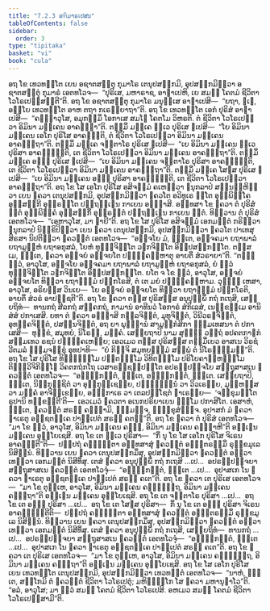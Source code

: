 ```yaml
---
title: "7.2.3 ອຠິມາຣເປສນ"
tableOfContents: false
sidebar:
  order: 3
type: "tipitaka"
basket: "vi"
book: "cula"
---
```



<DynamicBreadcrumb />

<Division number="340" book="cula">

<Paragraph number="1538" book="cula">
ອຖ ໂຂ ເທວທຕ຺ໂຕ ເຍນ ອຊາຕສຕ຺ຕຸ ກຸມາໂຣ ເຕນຸປສງ຺ກມິ, ອຸປສງ຺ກມິຕ຺ວາ ອຊາຕສຕ຺ຕຸໍ ກຸມາຣໍ ເອຕທໂວຈ—  “ປຸຣິເສ, ມຫາຣາຊ, ອາຓາເປຫິ, ເຍ ສມຓໍ ໂຄຕມໍ ຊີວິຕາ ໂວໂຣເປສ຺ສນ຺ຕີ”ຕິ. ອຖ ໂຂ ອຊາຕສຕ຺ຕຸ ກຸມາໂຣ ມນຸສ຺ເສ ອາຓາເປສິ—  “ຍຖາ, ຠເຓ, ອຍ຺ໂຍ ເທວທຕ຺ໂຕ ອາຫ ຕຖາ ກເຣຍ຺ຍາຖາ”ຕິ. ອຖ ໂຂ ເທວທຕ຺ໂຕ ເອກໍ ປຸຣິສໍ ອາຓາເປສິ—  “ຄຈ຺ຉາວຸໂສ, ອມຸກສ຺ມິໍ ໂອກາເສ ສມໂຓ ໂຄຕໂມ ວິຫຣຕິ. ຕໍ ຊີວິຕາ ໂວໂຣເປຕ຺ວາ ອິມິນາ ມຄ຺ເຄນ ອາຄຈ຺ຉາ”ຕິ. ຕສ຺ມິໍ ມຄ຺ເຄ ທ຺ເວ ປຸຣິເສ ຐເປສິ—  “ໂຍ ອິມິນາ ມຄ຺ເຄນ ເອໂກ ປຸຣິໂສ ອາຄຈ຺ຉຕິ, ຕໍ ຊີວິຕາ ໂວໂຣເປຕ຺ວາ ອິມິນາ ມຄ຺ເຄນ ອາຄຈ຺ຉຖາ”ຕິ. ຕສ຺ມິໍ ມຄ຺ເຄ ຈຕ຺ຕາໂຣ ປຸຣິເສ ຐເປສິ—  “ເຍ ອິມິນາ ມຄ຺ເຄນ ທ຺ເວ ປຸຣິສາ ອາຄຈ຺ຉນ຺ຕິ, ເຕ ຊີວິຕາ ໂວໂຣເປຕ຺ວາ ອິມິນາ ມຄ຺ເຄນ ອາຄຈ຺ຉຖາ”ຕິ. ຕສ຺ມິໍ ມຄ຺ເຄ ອຏ຺ຐ ປຸຣິເສ ຐເປສິ—  “ເຍ ອິມິນາ ມຄ຺ເຄນ ຈຕ຺ຕາໂຣ ປຸຣິສາ ອາຄຈ຺ຉນ຺ຕິ, ເຕ ຊີວິຕາ ໂວໂຣເປຕ຺ວາ ອິມິນາ ມຄ຺ເຄນ ອາຄຈ຺ຉຖາ”ຕິ. ຕສ຺ມິໍ ມຄ຺ເຄ ໂສຬສ ປຸຣິເສ ຐເປສິ—  “ເຍ ອິມິນາ ມຄ຺ເຄນ ອຏ຺ຐ ປຸຣິສາ ອາຄຈ຺ຉນ຺ຕິ, ເຕ ຊີວິຕາ ໂວໂຣເປຕ຺ວາ ອາຄຈ຺ຉຖາ”ຕິ.
</Paragraph>

<Paragraph number="1539" book="cula">
ອຖ ໂຂ ໂສ ເອໂກ ປຸຣິໂສ ອສິຈມ຺ມໍ ຄເຫຕ຺ວາ ຘນຸກລາປໍ ສນ຺ນຍ຺ຫິຕ຺ວາ ເຍນ ຠຄວາ ເຕນຸປສງ຺ກມິ, ອຸປສງ຺ກມິຕ຺ວາ ຠຄວໂຕ ອວິທູເຣ ຠີໂຕ ອຸພ຺ພິຄ຺ໂຄ ອຸສ຺ສງ຺ກີ ອຸຕ຺ຣສ຺ໂຕ ປຕ຺ຖທ຺ເຘນ ກາເຍນ ອຏ຺ຐາສິ. ອທ຺ທສາ ໂຂ ຠຄວາ ຕໍ ປຸຣິສໍ ຠີຕໍ ອຸພ຺ພິຄ຺ຄໍ ອຸສ຺ສງ຺ກິໍ ອຸຕ຺ຣສ຺ຕໍ ປຕ຺ຖທ຺ເຘນ ກາເຍນ ຐິຕໍ. ທິສ຺ວານ ຕໍ ປຸຣິສໍ ເອຕທໂວຈ—  “ເອຫາວຸໂສ, ມາ ຠາຍີ”ຕິ. ອຖ ໂຂ ໂສ ປຸຣິໂສ ອສິຈມ຺ມໍ ເອກມນ຺ຕໍ ກຣິຕ຺ວາ ຘນຸກລາປໍ ນິກ຺ຂິປິຕ຺ວາ ເຍນ ຠຄວາ ເຕນຸປສງ຺ກມິ, ອຸປສງ຺ກມິຕ຺ວາ ຠຄວໂຕ ປາເທສຸ ສິຣສາ ນິປຕິຕ຺ວາ ຠຄວນ຺ຕໍ ເອຕທໂວຈ—  “ອຈ຺ຈໂຍ ມໍ, ຠນ຺ເຕ, ອຈ຺ຈຄມາ ຍຖາພາລໍ ຍຖາມູຬ຺ຫໍ ຍຖາອກຸສລໍ, ໂຍຫໍ ທຸຏ຺ຐຈິຕ຺ໂຕ ວຘກຈິຕ຺ໂຕ ອິຘູປສງ຺ກນ຺ໂຕ. ຕສ຺ສ ເມ, ຠນ຺ເຕ, ຠຄວາ ອຈ຺ຈຍໍ ອຈ຺ຈຍໂຕ ປຏິຄ຺ຄຓ຺ຫາຕຸ ອາຍຕິໍ ສໍວຣາຍາ”ຕິ. “ຕຄ຺ຆ ຕ຺ວໍ, ອາວຸໂສ, ອຈ຺ຈໂຍ ອຈ຺ຈຄມາ ຍຖາພາລໍ ຍຖາມູຬ຺ຫໍ ຍຖາອກຸສລໍ, ຍໍ ຕ຺ວໍ ທຸຏ຺ຐຈິຕ຺ໂຕ ວຘກຈິຕ຺ໂຕ ອິຘູປສງ຺ກນ຺ໂຕ. ຍໂຕ ຈ ໂຂ ຕ຺ວໍ, ອາວຸໂສ, ອຈ຺ຈຍໍ ອຈ຺ຈຍໂຕ ທິສ຺ວາ ຍຖາຘມ຺ມໍ ປຏິກໂຣສິ, ຕໍ ເຕ ມຍໍ ປຏິຄ຺ຄຓ຺ຫາມ. ວຸຑ຺ຒິ ເຫສາ, ອາວຸໂສ, ອຣິຍສ຺ສ ວິນເຍ—  ໂຍ ອຈ຺ຈຍໍ ອຈ຺ຈຍໂຕ ທິສ຺ວາ ຍຖາຘມ຺ມໍ ປຏິກໂຣຕິ, ອາຍຕິໍ ສໍວຣໍ ອາປຊ຺ຊຕີ”ຕິ.
</Paragraph>

<Paragraph number="1540" book="cula">
ອຖ ໂຂ ຠຄວາ ຕສ຺ສ ປຸຣິສສ຺ສ ອນຸປຸພ຺ພິໍ ກຖໍ ກເຖສິ, ເສຍ຺ຍຖິທໍ—  ທານກຖໍ ສີລກຖໍ ສຄ຺ຄກຖໍ, ກາມານໍ ອາທີນວໍ ໂອກາຣໍ ສໍກິເລສໍ, ເນກ຺ຂມ຺ເມ ອານິສໍສໍ ປກາເສສິ. ຍທາ ຕໍ ຠຄວາ ອຎ຺ຎາສິ ກລ຺ລຈິຕ຺ຕໍ, ມຸທຸຈິຕ຺ຕໍ, ວິນີວຣຓຈິຕ຺ຕໍ, ອຸທຄ຺ຄຈິຕ຺ຕໍ, ປສນ຺ນຈິຕ຺ຕໍ, ອຖ ຍາ ພຸທ຺ຘານໍ ສາມຸກ຺ກໍສິກາ ຘມ຺ມເທສນາ ຕໍ ປກາເສສິ—  ທຸກ຺ຂໍ, ສມຸທຍໍ, ນິໂຣຘໍ, ມຄ຺ຄໍ. ເສຍ຺ຍຖາປິ ນາມ ສຸທ຺ຘໍ ວຕ຺ຖໍ ອປຄຕກາຬກໍ ສມ຺ມເທວ ຣຊນໍ ປຏິຄ຺ຄເຫຍ຺ຍ; ເອວເມວ ຕສ຺ສ ປຸຣິສສ຺ສ ຕສ຺ມິໍເຍວ ອາສເນ ວິຣຊໍ ວີຕມລໍ ຘມ຺ມຈກ຺ຂຸໍ ອຸທປາທິ—  “ຍໍ ກິຎ຺ຈິ ສມຸທຍຘມ຺ມໍ ສພ຺ພໍ ຕໍ ນິໂຣຘຘມ຺ມນ຺”ຕິ. ອຖ ໂຂ ໂສ ປຸຣິໂສ ທິຏ຺ຐຘມ຺ໂມ ປຕ຺ຕຘມ຺ໂມ ວິທິຕຘມ຺ໂມ ປຣິໂຍຄາຬ຺ຫຘມ຺ໂມ ຕິຓ຺ຓວິຈິກິຈ຺ໂຉ ວິຄຕກຖໍກໂຖ ເວສາຣຊ຺ຊປ຺ປຕ຺ໂຕ ອປຣປ຺ປຈ຺ຈໂຍ ສຕ຺ຖຸສາສເນ ຠຄວນ຺ຕໍ ເອຕທໂວຈ—  “ອຠິກ຺ກນ຺ຕໍ, ຠນ຺ເຕ, ອຠິກ຺ກນ຺ຕໍ, ຠນ຺ເຕ. ເສຍ຺ຍຖາປິ, ຠນ຺ເຕ, ນິກ຺ກຸຊ຺ຊິຕໍ ວາ ອຸກ຺ກຸຊ຺ເຊຍ຺ຍ, ປຏິຈ຺ຉນ຺ນໍ ວາ ວິວເຣຍ຺ຍ, ມູຬ຺ຫສ຺ສ ວາ ມຄ຺ຄໍ ອາຈິກ຺ເຂຍ຺ຍ, ອນ຺ຘກາເຣ ວາ ເຕລປຊ຺ໂຊຕໍ ຘາເຣຍ຺ຍ—  ‘ຈກ຺ຂຸມນ຺ໂຕ ຣູປານິ ທກ຺ຂນ຺ຕີ’ຕິ—  ເອວເມວໍ ຠຄວຕາ ອເນກປຣິຍາເຍນ ຘມ຺ໂມ ປກາສິໂຕ. ເອສາຫໍ, ຠນ຺ເຕ, ຠຄວນ຺ຕໍ ສຣຓໍ ຄຈ຺ຉາມິ, ຘມ຺ມຎ຺ຈ, ຠິກ຺ຂຸສໍຆຎ຺ຈ. ອຸປາສກໍ ມໍ ຠຄວາ ຘາເຣຕຸ ອຊ຺ຊຕຄ຺ເຄ ປາຓຸເປຕໍ ສຣຓໍ ຄຕນ຺”ຕິ. ອຖ ໂຂ ຠຄວາ ຕໍ ປຸຣິສໍ ເອຕທໂວຈ—  “ມາ ໂຂ ຕ຺ວໍ, ອາວຸໂສ, ອິມິນາ ມຄ຺ເຄນ ຄຈ຺ຉ, ອິມິນາ ມຄ຺ເຄນ ຄຈ຺ຉາຫີ”ຕິ ອຎ຺ເຎນ ມຄ຺ເຄນ ອຸຍ຺ໂຍເຊສິ.
</Paragraph>

<Paragraph number="1541" book="cula">
ອຖ ໂຂ ເຕ ທ຺ເວ ປຸຣິສາ—  “ກິໍ ນຸ ໂຂ ໂສ ເອໂກ ປຸຣິໂສ ຈິເຣນ ອາຄຈ຺ຉຕີ”ຕິ—  ປຏິປຖໍ ຄຈ຺ຉນ຺ຕາ ອທ຺ທສາສຸໍ ຠຄວນ຺ຕໍ ອຎ຺ຎຕຣສ຺ມິໍ ຣຸກ຺ຂມູເລ ນິສິນ຺ນໍ. ທິສ຺ວານ ເຍນ ຠຄວາ ເຕນຸປສງ຺ກມິໍສຸ, ອຸປສງ຺ກມິຕ຺ວາ ຠຄວນ຺ຕໍ ອຠິວາເທຕ຺ວາ ເອກມນ຺ຕໍ ນິສີທິໍສຸ. ເຕສໍ ຠຄວາ ອນຸປຸພ຺ພິໍ ກຖໍ ກເຖສິ …ເປ…  ອປຣປ຺ປຈ຺ຈຍາ ສຕ຺ຖຸສາສເນ ຠຄວນ຺ຕໍ ເອຕທໂວຈຸໍ—  “ອຠິກ຺ກນ຺ຕໍ, ຠນ຺ເຕ …ເປ…  ອຸປາສເກ ໂນ ຠຄວາ ຘາເຣຕຸ ອຊ຺ຊຕຄ຺ເຄ ປາຓຸເປຕໍ ສຣຓໍ ຄເຕ”ຕິ. ອຖ ໂຂ ຠຄວາ ເຕ ປຸຣິເສ ເອຕທໂວຈ—  “ມາ ໂຂ ຕຸມ຺ເຫ, ອາວຸໂສ, ອິມິນາ ມຄ຺ເຄນ ຄຈ຺ຉິຕ຺ຖ, ອິມິນາ ມຄ຺ເຄນ ຄຈ຺ຉຖາ”ຕິ ອຎ຺ເຎນ ມຄ຺ເຄນ ອຸຍ຺ໂຍເຊສິ.
</Paragraph>

<Paragraph number="1542" book="cula">
ອຖ ໂຂ ເຕ ຈຕ຺ຕາໂຣ ປຸຣິສາ …ເປ…  ອຖ ໂຂ ເຕ ອຏ຺ຐ ປຸຣິສາ …ເປ…  ອຖ ໂຂ ເຕ ໂສຬສ ປຸຣິສາ—  ກິໍ ນຸ ໂຂ ເຕ ອຏ຺ຐ ປຸຣິສາ ຈິເຣນ ອາຄຈ຺ຉນ຺ຕີຕິ—  ປຏິປຖໍ ຄຈ຺ຉນ຺ຕາ ອທ຺ທສາສຸໍ ຠຄວນ຺ຕໍ ອຎ຺ຎຕຣສ຺ມິໍ ຣຸກ຺ຂມູເລ ນິສິນ຺ນໍ. ທິສ຺ວານ ເຍນ ຠຄວາ ເຕນຸປສງ຺ກມິໍສຸ, ອຸປສງ຺ກມິຕ຺ວາ ຠຄວນ຺ຕໍ ອຠິວາເທຕ຺ວາ ເອກມນ຺ຕໍ ນິສີທິໍສຸ. ເຕສໍ ຠຄວາ ອນຸປຸພ຺ພິໍ ກຖໍ ກເຖສິ, ເສຍ຺ຍຖິທໍ—  ທານກຖໍ …ເປ…  ອປຣປ຺ປຈ຺ຈຍາ ສຕ຺ຖຸສາສເນ ຠຄວນ຺ຕໍ ເອຕທໂວຈຸໍ—  “ອຠິກ຺ກນ຺ຕໍ, ຠນ຺ເຕ …ເປ…  ອຸປາສເກ ໂນ ຠຄວາ ຘາເຣຕຸ ອຊ຺ຊຕຄ຺ເຄ ປາຓຸເປຕໍ ສຣຓໍ ຄເຕ”ຕິ. ອຖ ໂຂ ຠຄວາ ເຕ ປຸຣິເສ ເອຕທໂວຈ—  “ມາ ໂຂ ຕຸມ຺ເຫ, ອາວຸໂສ, ອິມິນາ ມຄ຺ເຄນ ຄຈ຺ຉິຕ຺ຖ, ອິມິນາ ມຄ຺ເຄນ ຄຈ຺ຉຖາ”ຕິ ອຎ຺ເຎນ ມຄ຺ເຄນ ອຸຍ຺ໂຍເຊສິ.
</Paragraph>

<Paragraph number="1543" book="cula">
ອຖ ໂຂ ໂສ ເອໂກ ປຸຣິໂສ ເຍນ ເທວທຕ຺ໂຕ ເຕນຸປສງ຺ກມິ, ອຸປສງ຺ກມິຕ຺ວາ ເທວທຕ຺ຕໍ ເອຕທໂວຈ—  “ນາຫໍ, ຠນ຺ເຕ, ສກ຺ໂກມິ ຕໍ ຠຄວນ຺ຕໍ ຊີວິຕາ ໂວໂຣເປຕຸໍ; ມຫິທ຺ຘິໂກ ໂສ ຠຄວາ ມຫານຸຠາໂວ”ຕິ. “ອລໍ, ອາວຸໂສ; ມາ ຕ຺ວໍ ສມຓໍ ໂຄຕມໍ ຊີວິຕາ ໂວໂຣເປສິ. ອຫເມວ ສມຓໍ ໂຄຕມໍ ຊີວິຕາ ໂວໂຣເປສ຺ສາມີ”ຕິ.
</Paragraph>
</Division>